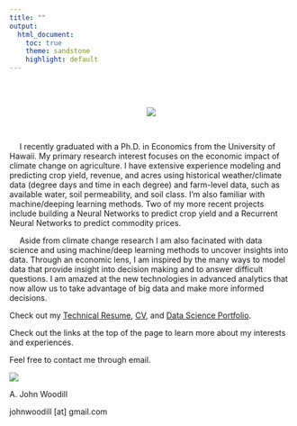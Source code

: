 ```yaml
---
title: ""
output:
  html_document:
    toc: true
    theme: sandstone
    highlight: default
---
```

<link rel="stylesheet" href="https://cdn.rawgit.com/jpswalsh/academicons/master/css/academicons.min.css">

<br>
<br>

<center>
![](images/circle_portrait.png) 

<a href="mailto:johnwoodill@gmail.com"> <i class="fa fa-envelope-square fa-3x"></i></a>
<a href="http://johnwoodill.github.io/images/AJohnWoodill_TR_CV.pdf"> <i class="ai ai-cv ai-3x"></i></a>
<a href="https://www.linkedin.com/in/a-john-woodill-21475353/"> <i class="fa fa-linkedin-square fa-3x"></i></a>
<a href="https://www.github.com/johnwoodill"> <i class="fa fa-git-square fa-3x"></i></a>
<a href="https://scholar.google.com/citations?user=FOD51c4AAAAJ&hl=en"> <i class="ai ai-google-scholar-square ai-3x"></i></a>
</center>

<br>

&emsp; I recently graduated with a Ph.D. in Economics from the University of Hawaii. My primary research interest focuses on the economic impact of climate change on agriculture. I have extensive experience modeling and predicting crop yield, revenue, and acres using historical weather/climate data (degree days and time in each degree) and farm-level data, such as available water, soil permeability, and soil class. I’m also familiar with machine/deeping learning methods. Two of my more recent projects include building a Neural Networks to predict crop yield and a Recurrent Neural Networks to predict commodity prices.


&emsp; Aside from climate change research I am also facinated with data science and using machine/deep learning methods to uncover insights into data. Through an economic lens, I am inspired by the many ways to model data that provide insight into decision making and to answer difficult questions. I am amazed at the new technologies in advanced analytics that now allow us to take advantage of big data and make more informed decisions.

Check out my [Technical Resume](http://johnwoodill.github.io/images/AJohnWoodill_techresume.pdf), [CV](http://johnwoodill.github.io/images/AJohnWoodill_CV.pdf), and [Data Science Portfolio](https://github.com/johnwoodill/Data-Science-Portfolio). 

Check out the links at the top of the page to learn more about my interests and experiences.

Feel free to contact me through email.

![](images/AJohnWoodill_signature.png)

A. John Woodill

johnwoodill [at] gmail.com

<script>
  (function(i,s,o,g,r,a,m){i['GoogleAnalyticsObject']=r;i[r]=i[r]||function(){
  (i[r].q=i[r].q||[]).push(arguments)},i[r].l=1*new Date();a=s.createElement(o),
  m=s.getElementsByTagName(o)[0];a.async=1;a.src=g;m.parentNode.insertBefore(a,m)
  })(window,document,'script','https://www.google-analytics.com/analytics.js','ga');

  ga('create', 'UA-61017136-2', 'auto');
  ga('send', 'pageview');

</script>
